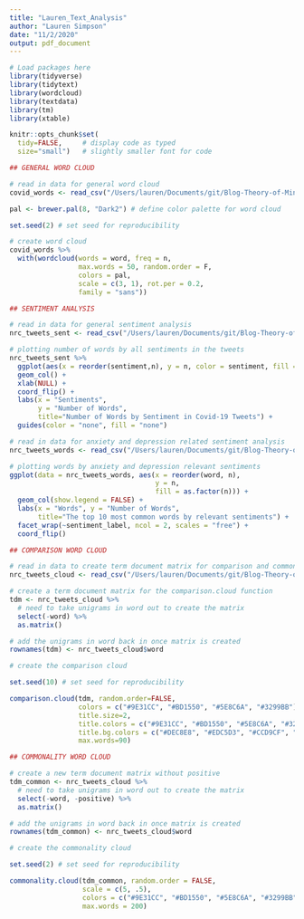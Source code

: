 ```yaml
---
title: "Lauren_Text_Analysis"
author: "Lauren Simpson"
date: "11/2/2020"
output: pdf_document
---
```


```r
# Load packages here
library(tidyverse)
library(tidytext)
library(wordcloud)
library(textdata)
library(tm)
library(xtable)

knitr::opts_chunk$set(
  tidy=FALSE,     # display code as typed
  size="small")   # slightly smaller font for code
```

```r
## GENERAL WORD CLOUD

# read in data for general word cloud
covid_words <- read_csv("/Users/lauren/Documents/git/Blog-Theory-of-Mind/text analysis/covid_words.csv")

pal <- brewer.pal(8, "Dark2") # define color palette for word cloud

set.seed(2) # set seed for reproducibility

# create word cloud
covid_words %>%
  with(wordcloud(words = word, freq = n,
                 max.words = 50, random.order = F,
                 colors = pal,
                 scale = c(3, 1), rot.per = 0.2,
                 family = "sans"))

```


```r
## SENTIMENT ANALYSIS

# read in data for general sentiment analysis
nrc_tweets_sent <- read_csv("/Users/lauren/Documents/git/Blog-Theory-of-Mind/text analysis/nrc_tweets_sent.csv")

# plotting number of words by all sentiments in the tweets
nrc_tweets_sent %>%
  ggplot(aes(x = reorder(sentiment,n), y = n, color = sentiment, fill = sentiment)) +
  geom_col() +
  xlab(NULL) +
  coord_flip() +
  labs(x = "Sentiments",
       y = "Number of Words",
       title="Number of Words by Sentiment in Covid-19 Tweets") +
  guides(color = "none", fill = "none")

# read in data for anxiety and depression related sentiment analysis
nrc_tweets_words <- read_csv("/Users/lauren/Documents/git/Blog-Theory-of-Mind/text analysis/nrc_tweets_words.csv")

# plotting words by anxiety and depression relevant sentiments
ggplot(data = nrc_tweets_words, aes(x = reorder(word, n),
                                    y = n,
                                    fill = as.factor(n))) +
  geom_col(show.legend = FALSE) +
  labs(x = "Words", y = "Number of Words",
       title="The top 10 most common words by relevant sentiments") +
  facet_wrap(~sentiment_label, ncol = 2, scales = "free") +
  coord_flip()

```
```r
## COMPARISON WORD CLOUD

# read in data to create term document matrix for comparison and commonality clouds
nrc_tweets_cloud <- read_csv("/Users/lauren/Documents/git/Blog-Theory-of-Mind/text analysis/nrc_tweets_cloud.csv")

# create a term document matrix for the comparison.cloud function
tdm <- nrc_tweets_cloud %>%
  # need to take unigrams in word out to create the matrix
  select(-word) %>%
  as.matrix() 

# add the unigrams in word back in once matrix is created
rownames(tdm) <- nrc_tweets_cloud$word

# create the comparison cloud

set.seed(10) # set seed for reproducibility

comparison.cloud(tdm, random.order=FALSE, 
                 colors = c("#9E31CC", "#BD1550", "#5E8C6A", "#3299BB"), 
                 title.size=2,
                 title.colors = c("#9E31CC", "#BD1550", "#5E8C6A", "#3299BB"),
                 title.bg.colors = c("#DEC8E8", "#EDC5D3", "#CCD9CF", "#C6E9F5"),
                 max.words=90)
```
```r
## COMMONALITY WORD CLOUD

# create a new term document matrix without positive
tdm_common <- nrc_tweets_cloud %>%
  # need to take unigrams in word out to create the matrix
  select(-word, -positive) %>%
  as.matrix() 

# add the unigrams in word back in once matrix is created
rownames(tdm_common) <- nrc_tweets_cloud$word

# create the commonality cloud

set.seed(2) # set seed for reproducibility

commonality.cloud(tdm_common, random.order = FALSE, 
                  scale = c(5, .5), 
                  colors = c("#9E31CC", "#BD1550", "#5E8C6A", "#3299BB"), 
                  max.words = 200)
```


